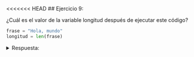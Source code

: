 <<<<<<< HEAD
## Ejercicio 9:

¿Cuál es el valor de la variable longitud después de ejecutar este código?

```python
frase = "Hola, mundo"
longitud = len(frase)
```
<details>
<summary>Respuesta:</summary>
El valor de la variable `longitud` será 11, ya que la función `len()` retorna la cantidad de caracteres en la cadena.
=======
## Ejercicio 9:

¿Cuál es el valor de la variable longitud después de ejecutar este código?

```python
frase = "Hola, mundo"
longitud = len(frase)
```
<details>
<summary>Respuesta:</summary>
El valor de la variable `longitud` será 11, ya que la función `len()` retorna la cantidad de caracteres en la cadena.
>>>>>>> e8ed08b1a5bbe1e369719187cfc4de7f7e2a41a9
</details>